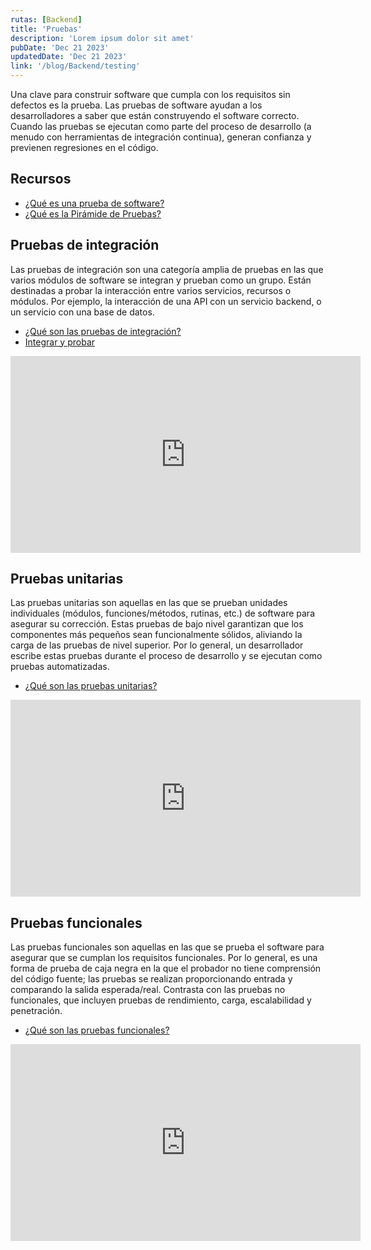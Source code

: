 ```yaml
---
rutas: [Backend]
title: 'Pruebas'
description: 'Lorem ipsum dolor sit amet'
pubDate: 'Dec 21 2023'
updatedDate: 'Dec 21 2023'
link: '/blog/Backend/testing'
---
```


Una clave para construir software que cumpla con los requisitos sin defectos es la prueba. Las pruebas de software ayudan a los desarrolladores a saber que están construyendo el software correcto. Cuando las pruebas se ejecutan como parte del proceso de desarrollo (a menudo con herramientas de integración continua), generan confianza y previenen regresiones en el código.

## Recursos

* [¿Qué es una prueba de software?](https://www.ibm.com/mx-es/topics/software-testing)
* [¿Qué es la Pirámide de Pruebas?](https://medium.com/nicasource/qué-es-la-pirámide-de-pruebas-6ac4356c963f)

## Pruebas de integración

Las pruebas de integración son una categoría amplia de pruebas en las que varios módulos de software se integran y prueban como un grupo. Están destinadas a probar la interacción entre varios servicios, recursos o módulos. Por ejemplo, la interacción de una API con un servicio backend, o un servicio con una base de datos.

* [¿Qué son las pruebas de integración?](https://www.zaptest.com/es/que-son-las-pruebas-de-integracion-profundizacion-en-los-tipos-el-proceso-y-la-aplicacion)
* [Integrar y probar](https://www.ibm.com/docs/es/urbancode-release/6.1.0?topic=releases-integrate-test)

<Subtitles/>
<iframe width="560" height="315" src="https://www.youtube.com/embed/QYCaaNz8emY?si=ku1xeIyFCMRwN33n" title="YouTube video player" frameborder="0" allow="accelerometer; autoplay; clipboard-write; encrypted-media; gyroscope; picture-in-picture; web-share" allowfullscreen></iframe>

## Pruebas unitarias

Las pruebas unitarias son aquellas en las que se prueban unidades individuales (módulos, funciones/métodos, rutinas, etc.) de software para asegurar su corrección. Estas pruebas de bajo nivel garantizan que los componentes más pequeños sean funcionalmente sólidos, aliviando la carga de las pruebas de nivel superior. Por lo general, un desarrollador escribe estas pruebas durante el proceso de desarrollo y se ejecutan como pruebas automatizadas.

* [¿Qué son las pruebas unitarias?](https://aws.amazon.com/es/what-is/unit-testing/#:~:text=Una%20prueba%20unitaria%20es%20un,la%20lógica%20teórica%20del%20desarrollador.)

<Subtitles/>

<iframe width="560" height="315" src="https://www.youtube.com/embed/iWtxEDE1IR4?si=7a0G6jWrO1kGCGTA" title="YouTube video player" frameborder="0" allow="accelerometer; autoplay; clipboard-write; encrypted-media; gyroscope; picture-in-picture; web-share" allowfullscreen></iframe>

## Pruebas funcionales

Las pruebas funcionales son aquellas en las que se prueba el software para asegurar que se cumplan los requisitos funcionales. Por lo general, es una forma de prueba de caja negra en la que el probador no tiene comprensión del código fuente; las pruebas se realizan proporcionando entrada y comparando la salida esperada/real. Contrasta con las pruebas no funcionales, que incluyen pruebas de rendimiento, carga, escalabilidad y penetración.

* [¿Qué son las pruebas funcionales?](https://www.zaptest.com/es/que-son-las-pruebas-funcionales-tipos-ejemplos-lista-de-comprobacion-y-aplicacion)

<Subtitles/>
<iframe width="560" height="315" src="https://www.youtube.com/embed/j_79AXkG4PY?si=NILhAzKIMmS1aizy" title="YouTube video player" frameborder="0" allow="accelerometer; autoplay; clipboard-write; encrypted-media; gyroscope; picture-in-picture; web-share" allowfullscreen></iframe>